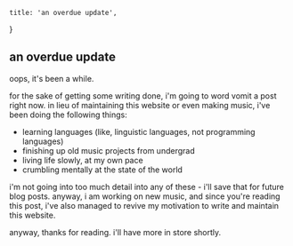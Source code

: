 
    title: 'an overdue update',
}

## an overdue update

oops, it's been a while.

for the sake of getting some writing done, i'm going to word vomit a post right now. in lieu of maintaining this website or even making music, i've been doing the following things:

- learning languages (like, linguistic languages, not programming languages)
- finishing up old music projects from undergrad
- living life slowly, at my own pace
- crumbling mentally at the state of the world

i'm not going into too much detail into any of these - i'll save that for future blog posts. anyway, i am working on new music, and since you're reading this post, i've also managed to revive my motivation to write and maintain this website.

anyway, thanks for reading. i'll have more in store shortly.


